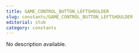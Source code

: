 ```yaml
---
title: GAME_CONTROL_BUTTON_LEFTSHOULDER
slug: constants/GAME_CONTROL_BUTTON_LEFTSHOULDER
editorial: stub
category: constants
---
```


<LSLConstant
	name="GAME_CONTROL_BUTTON_LEFTSHOULDER"
	type="integer"
	value="0x200"
/>

No description available.
